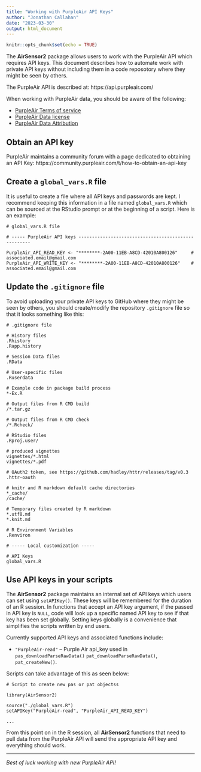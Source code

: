 ```yaml
---
title: "Working with PurpleAir API Keys"
author: "Jonathan Callahan"
date: "2023-03-30"
output: html_document
---
```


```r
knitr::opts_chunk$set(echo = TRUE)
```

The **AirSensor2** package allows users to work with the PurpleAir
API which requires API keys. This document describes how to automate work with
private API keys without including them in a code reposotory where they might
be seen by others.

The PurpleAir API is described at: https://api.purpleair.com/

When working with PurpleAir data, you should be aware of the following:

* [PurpleAir Terms of service](https://www2.purpleair.com/policies/terms-of-service)
* [PurpleAir Data license](https://www2.purpleair.com/pages/license)
* [PurpleAir Data Attribution](https://www2.purpleair.com/pages/attribution)

## Obtain an API key

PurpleAir maintains a community forum with a page dedicated to obtaining an API
Key:  https://community.purpleair.com/t/how-to-obtain-an-api-key

## Create a `global_vars.R` file

It is useful to create a file where all API keys and passwords are kept.
I recommend keeping this information in a file named `global_vars.R` which can
be sourced at the RStudio prompt or at the beginning of a script. Here is an
example:

```
# global_vars.R file

# ----- PurpleAir API keys ----------------------------------------------------

PurpleAir_API_READ_KEY <- "********-2A00-11EB-A8CD-42010A800126"     # associated.email@gmail.com
PurpleAir_API_WRITE_KEY <- "********-2A00-11EB-A8CD-42010A800126"    # associated.email@gmail.com
```

## Update the `.gitignore` file

To avoid uploading your private API keys to GitHub where they might be seen by
others, you should create/modify the repository `.gitignore` file so that it
looks something like this:

```
# .gitignore file

# History files
.Rhistory
.Rapp.history

# Session Data files
.RData

# User-specific files
.Ruserdata

# Example code in package build process
*-Ex.R

# Output files from R CMD build
/*.tar.gz

# Output files from R CMD check
/*.Rcheck/

# RStudio files
.Rproj.user/

# produced vignettes
vignettes/*.html
vignettes/*.pdf

# OAuth2 token, see https://github.com/hadley/httr/releases/tag/v0.3
.httr-oauth

# knitr and R markdown default cache directories
*_cache/
/cache/

# Temporary files created by R markdown
*.utf8.md
*.knit.md

# R Environment Variables
.Renviron

# ----- Local customization -----

# API Keys
global_vars.R
```

## Use API keys in your scripts

The **AirSensor2** package maintains an internal set of API keys which users can 
set using `setAPIKey()`. These keys will be remembered for the duration of an R 
session. In functions that accept an API key argument, if the passed in API key 
is `NULL`, code will look up a specific named API key to see if that key has 
been set globally. Setting keys globally is a convenience that simplifies the 
scripts written by end users.

Currently supported API keys and associated functions include:

* `"PurpleAir-read"` – Purple Air api_key used in `pas_downloadParseRawData()`
`pat_downloadParseRawData()`, `pat_createNew()`.

Scripts can take advantage of this as seen below:

```
# Script to create new pas or pat objectss

library(AirSensor2)

source("./global_vars.R")
setAPIKey("PurpleAir-read", "PurpleAir_API_READ_KEY")

...
```

From this point on in the R session, all **AirSensor2** functions that need to pull data from
the PurpleAir API will send the appropriate API key and everything should work.

----

_Best of luck working with new PurpleAir API!_
